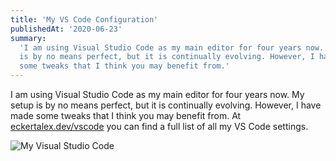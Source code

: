 ```yaml
---
title: 'My VS Code Configuration'
publishedAt: '2020-06-23'
summary:
  'I am using Visual Studio Code as my main editor for four years now. My setup
  is by no means perfect, but it is continually evolving. However, I have made
  some tweaks that I think you may benefit from.'
---
```


I am using Visual Studio Code as my main editor for four years now. My setup is
by no means perfect, but it is continually evolving. However, I have made some
tweaks that I think you may benefit from. At
[eckertalex.dev/vscode](/uses/vscode) you can find a full list of all my VS Code
settings.

<Image
	src="/static/img/vscode/vscode.png"
	height={928}
	width={1373}
	priority={true}
	alt="My Visual Studio Code"
/>
